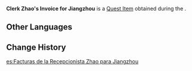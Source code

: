 {{Item Infobox
|id           = 100598
|type         = Quest Items
|image        = Item Quest Letter.png
|description  = An invoice from Clerk Zhao to Jiangzhou. There are several sheets, each with reams of text on. It seems that Jiangzhou has been putting off the planning for Lantern Rite for a very long time...
|source1      = Obtained during the [[Pressing Deadlines]] quest
}}
'''Clerk Zhao's Invoice for Jiangzhou''' is a [[Quest Item]] obtained during the {{Quest|Pressing Deadlines}}.

==Other Languages==
{{Other Languages
|default_hidden = 1
|en      = Clerk Zhao's Invoice for Jiangzhou
|zhs     = 小昭写给江舟的单据
|zhs_rm  = Xiǎozhāo Xiě Gěi Jiāngzhōu de Dānjù
|zht     = 小昭寫給江舟的單據
|zht_rm  = Xiǎozhāo Xiě Gěi Jiāngzhōu de Dānjù
|ja      = 昭から江舟への領収書
|ja_rm   = Shou kara Koushuu he no Ryoushuusho{{Assumed}}
|ko      = 소소가 강주에게 적어준 영수증
|es      = Facturas de la Recepcionista Zhao para Jiangzhou
|fr      = Note de la clergesse Zhao à Jiangzhou
|ru      = Квитанция клерка Чжао для Цзян Чжоу
|th      = ใบเสร็จที่ Zhao เขียนให้ Jiangzhou
|th_rm   = 
|vi      = Hóa đơn Zhao viết cho Jiangzhou
|de      = Papiere der Beamten Zhao für Jiangzhou
|id      = Faktur Tagihan Clerk Zhao untuk Jiangzhou
|pt      = Fatura da Escriturária Zhao para Jiangzhou
|tr      = Katip Zhao'nun Jiangzhou'ya Faturası
|it      = Fattura di Zhao per Jiangzhou
}}

==Change History==
{{Change History|1.0}}

[[es:Facturas de la Recepcionista Zhao para Jiangzhou]]